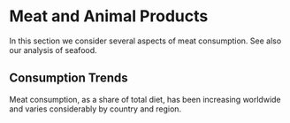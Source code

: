 # Meat and Animal Products

In this section we consider several aspects of meat consumption. See also our analysis of seafood.

## Consumption Trends
Meat consumption, as a share of total diet, has been increasing worldwide and varies considerably by country and region.